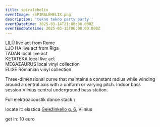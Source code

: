 ```yaml
---
title: spiralėhelix
eventImage: /SPIRALĖHELIX.png
description: 'tekno tekno party party '
eventDatetime: 2025-03-14T21:00:00.000Z
eventEndDatetime: 2025-03-15T06:00:00.000Z
---
```


LILŪ live act from Rome\
LJO HA  live act from Riga\
TADAN local live act\
KETATEKA local live act\
MEGAZAURUS local vinyl collection\
ELISE Romanian vinyl collection

Three-dimensional curve that maintains a constant radius while winding around a central axis with a uniform or varying pitch. Indoor bass session.Vilnius central underground bass station.

Full elektroacoustik dance stack.\


locate it: elastica [Geležinkelio g. 6](https://www.google.com/maps/place//data=!4m2!3m1!1s0x46dd9572214937e1:0xfdcd7907ac004efd?sa=X\&ved=1t:8290\&ictx=111), Vilnius

get in: 10 euro

